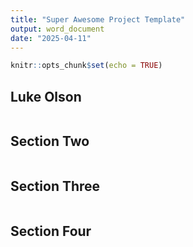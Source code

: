 ```yaml
---
title: "Super Awesome Project Template"
output: word_document
date: "2025-04-11"
---
```


```r
knitr::opts_chunk$set(echo = TRUE)
```

## Luke Olson

```r

```


## Section Two

```r

```

## Section Three

```r

```



## Section Four

```r

```
